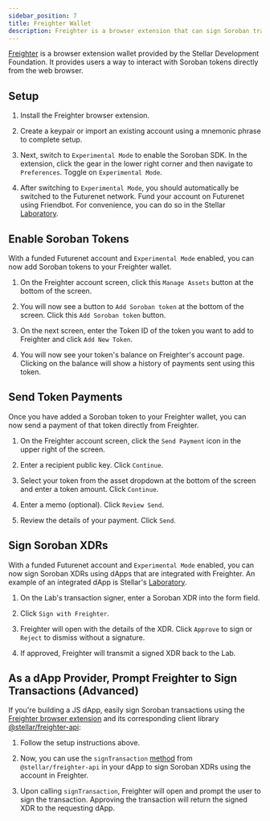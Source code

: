 ```yaml
---
sidebar_position: 7
title: Freighter Wallet
description: Freighter is a browser extension that can sign Soroban transactions.
---
```


[Freighter](https://www.freighter.app/) is a browser extension wallet provided by the Stellar Development Foundation. It provides users a way to interact with Soroban tokens directly from the web browser.

## Setup

1. Install the Freighter browser extension.

2. Create a keypair or import an existing account using a mnemonic phrase to complete setup.

3. Next, switch to `Experimental Mode` to enable the Soroban SDK. In the extension, click the gear in the lower right corner and then navigate to `Preferences`. Toggle on `Experimental Mode`.

4. After switching to `Experimental Mode`, you should automatically be switched to the Futurenet network. Fund your account on Futurenet using Friendbot. For convenience, you can do so in the Stellar [Laboratory](https://laboratory.stellar.org/#account-creator?network=futurenet).

## Enable Soroban Tokens

With a funded Futurenet account and `Experimental Mode` enabled, you can now add Soroban tokens to your Freighter wallet.

1. On the Freighter account screen, click this `Manage Assets` button at the bottom of the screen.

2. You will now see a button to `Add Soroban token` at the bottom of the screen. Click this `Add Soroban token` button.

3. On the next screen, enter the Token ID of the token you want to add to Freighter and click `Add New Token`.

4. You will now see your token's balance on Freighter's account page. Clicking on the balance will show a history of payments sent using this token.

## Send Token Payments

Once you have added a Soroban token to your Freighter wallet, you can now send a payment of that token directly from Freighter.

1. On the Freighter account screen, click the `Send Payment` icon in the upper right of the screen.

2. Enter a recipient public key. Click `Continue`.

3. Select your token from the asset dropdown at the bottom of the screen and enter a token amount. Click `Continue`.

4. Enter a memo (optional). Click `Review Send`.

5. Review the details of your payment. Click `Send`.

## Sign Soroban XDRs

With a funded Futurenet account and `Experimental Mode` enabled, you can now sign Soroban XDRs using dApps that are integrated with Freighter. An example of an integrated dApp is Stellar's [Laboratory](https://laboratory.stellar.org/#txsigner?network=futurenet).

1. On the Lab's transaction signer, enter a Soroban XDR into the form field.

2. Click `Sign with Freighter`.

3. Freighter will open with the details of the XDR. Click `Approve` to sign or `Reject` to dismiss without a signature.

4. If approved, Freighter will transmit a signed XDR back to the Lab.

## As a dApp Provider, Prompt Freighter to Sign Transactions (Advanced)

If you're building a JS dApp, easily sign Soroban transactions using the [Freighter browser extension](https://www.freighter.app/) and its corresponding client library [@stellar/freighter-api](https://www.npmjs.com/package/@stellar/freighter-api):

1. Follow the setup instructions above.

2. Now, you can use the `signTransaction` [method](https://docs.freighter.app/docs/guide/usingFreighterNode) from `@stellar/freighter-api` in your dApp to sign Soroban XDRs using the account in Freighter.

3. Upon calling `signTransaction`, Freighter will open and prompt the user to sign the transaction. Approving the transaction will return the signed XDR to the requesting dApp.
